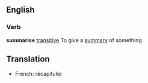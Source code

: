 ==English==
===Verb===
'''summarise''' [[transitive]]
To give a [[summary]] of something
==Translation==
*French: récapituler